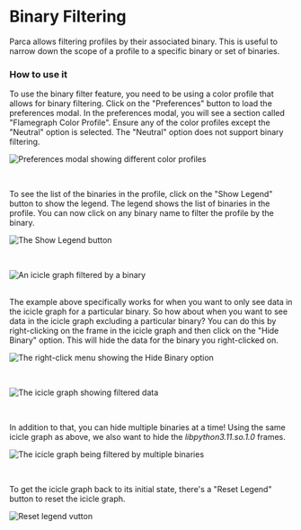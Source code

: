 # Binary Filtering


Parca allows filtering profiles by their associated binary. This is useful to narrow down the scope of a profile to a specific binary or set of binaries.

### How to use it

To use the binary filter feature, you need to be using a color profile that allows for binary filtering. Click on the "Preferences" button to load the preferences modal. In the preferences modal, you will see a section called "Flamegraph Color Profile". Ensure any of the color profiles except the "Neutral" option is selected. The "Neutral" option does not support binary filtering.

<BrowserWindow>

![Preferences modal showing different color profiles](../static/img/tutorial/preferences-color-profile.png)

</BrowserWindow>
<br />

To see the list of the binaries in the profile, click on the "Show Legend" button to show the legend. The legend shows the list of binaries in the profile. You can now click on any binary name to filter the profile by the binary.

<BrowserWindow>

![The Show Legend button](../static/img/tutorial/show-legend-button.png)

</BrowserWindow>
<br />
<BrowserWindow>

![An icicle graph filtered by a binary](../static/img/tutorial/filtered-by-binary.png)

</BrowserWindow>

<br />
The example above specifically works for when you want to only see data in the icicle
graph for a particular binary. So how about when you want to see data in the icicle
graph excluding a particular binary? You can do this by right-clicking on the frame
in the icicle graph and then click on the "Hide Binary" option. This will hide the
data for the binary you right-clicked on.

<BrowserWindow>

![The right-click menu showing the Hide Binary option](../static/img/tutorial/hide-binary-option.png)

</BrowserWindow>

<br />

<BrowserWindow>

![The icicle graph showing filtered data](../static/img/tutorial/hidden-binary-filtered.png)

</BrowserWindow>

<br />

In addition to that, you can hide multiple binaries at a time! Using the same icicle graph as above, we also want to hide the <em>libpython3.11.so.1.0</em> frames.

<BrowserWindow>

![The icicle graph being filtered by multiple binaries](../static/img/tutorial/multiple-hidden-binaries.png)

</BrowserWindow>
<br />

To get the icicle graph back to its initial state, there's a "Reset Legend" button to reset the icicle graph.

<BrowserWindow>

![Reset legend vutton](../static/img/tutorial/reset-legend.png)

</BrowserWindow>

